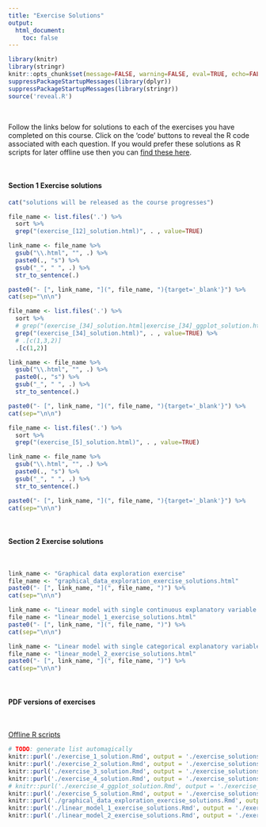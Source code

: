```yaml
---
title: "Exercise Solutions"
output: 
  html_document:
    toc: false
---
```


```r
library(knitr)
library(stringr)
knitr::opts_chunk$set(message=FALSE, warning=FALSE, eval=TRUE, echo=FALSE)
suppressPackageStartupMessages(library(dplyr))
suppressPackageStartupMessages(library(stringr))
source('reveal.R')
```

\  

Follow the links below for solutions to each of the exercises you have completed on this course. Click on the 'code' buttons to reveal the R code associated with each question. If you would prefer these solutions as R scripts for later offline use then you can [find these here](course_code.html).

\  

#### Section 1 Exercise solutions

```r
cat("solutions will be released as the course progresses")
```

```r
file_name <- list.files('.') %>%
  sort %>% 
  grep("(exercise_[12]_solution.html)", . , value=TRUE)

link_name <- file_name %>%
  gsub("\\.html", "", .) %>%
  paste0(., "s") %>%
  gsub("_", " ", .) %>%
  str_to_sentence(.)

paste0("- [", link_name, "](", file_name, "){target='_blank'}") %>%
cat(sep="\n\n")
```


```r
file_name <- list.files('.') %>%
  sort %>% 
  # grep("(exercise_[34]_solution.html|exercise_[34]_ggplot_solution.html)", . , value=TRUE) %>%
  grep("(exercise_[34]_solution.html)", . , value=TRUE) %>%
  # .[c(1,3,2)]
  .[c(1,2)]

link_name <- file_name %>%
  gsub("\\.html", "", .) %>%
  paste0(., "s") %>%
  gsub("_", " ", .) %>%
  str_to_sentence(.)

paste0("- [", link_name, "](", file_name, "){target='_blank'}") %>%
cat(sep="\n\n")
```

```r
file_name <- list.files('.') %>%
  sort %>% 
  grep("(exercise_[5]_solution.html)", . , value=TRUE)

link_name <- file_name %>%
  gsub("\\.html", "", .) %>%
  paste0(., "s") %>%
  gsub("_", " ", .) %>%
  str_to_sentence(.)

paste0("- [", link_name, "](", file_name, "){target='_blank'}") %>%
cat(sep="\n\n")
```

\  

#### Section 2 Exercise solutions

\  

```r
link_name <- "Graphical data exploration exercise"
file_name <- "graphical_data_exploration_exercise_solutions.html"
paste0("- [", link_name, "](", file_name, ")") %>%
cat(sep="\n\n")
```

```r
link_name <- "Linear model with single continuous explanatory variable exercise"
file_name <- "linear_model_1_exercise_solutions.html"
paste0("- [", link_name, "](", file_name, ")") %>%
cat(sep="\n\n")
```

```r
link_name <- "Linear model with single categorical explanatory variable exercise"
file_name <- "linear_model_2_exercise_solutions.html"
paste0("- [", link_name, "](", file_name, ")") %>%
cat(sep="\n\n")
```

\  

#### PDF versions of exercises

\  

[Offline R scripts](course_code.html)

```r
# TODO: generate list automagically
knitr::purl('./exercise_1_solution.Rmd', output = './exercise_solutions/exercise_1_solution.R', quiet = TRUE)
knitr::purl('./exercise_2_solution.Rmd', output = './exercise_solutions/exercise_2_solution.R', quiet = TRUE)
knitr::purl('./exercise_3_solution.Rmd', output = './exercise_solutions/exercise_3_solution.R', quiet = TRUE)
knitr::purl('./exercise_4_solution.Rmd', output = './exercise_solutions/exercise_4_solution.R', quiet = TRUE)
# knitr::purl('./exercise_4_ggplot_solution.Rmd', output = './exercise_solutions/exercise_4_ggplot_solution.R', quiet = TRUE)
knitr::purl('./exercise_5_solution.Rmd', output = './exercise_solutions/exercise_5_solution.R', quiet = TRUE)
knitr::purl('./graphical_data_exploration_exercise_solutions.Rmd', output = './exercise_solutions/graphical_data_exploration_exercise_solutions.R', quiet = TRUE)
knitr::purl('./linear_model_1_exercise_solutions.Rmd', output = './exercise_solutions/linear_model_1_exercise_solutions.R', quiet = TRUE)
knitr::purl('./linear_model_2_exercise_solutions.Rmd', output = './exercise_solutions/linear_model_2_exercise_solutions.R', quiet = TRUE)
```




